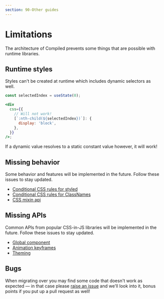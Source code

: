 ```yaml
---
section: 90-Other guides
---
```


# Limitations

The architecture of Compiled prevents some things that are possible with runtime libraries.

## Runtime styles

Styles can't be created at runtime which includes dynamic selectors as well.

```jsx
const selectedIndex = useState(0);

<div
  css={{
    // Will not work!
    [`:nth-child(${selectedIndex})`]: {
      display: 'block',
    },
  }}
/>;
```

If a dynamic value resolves to a static constant value however, it will work!

## Missing behavior

Some behavior and features will be implemented in the future.
Follow these issues to stay updated.

- [Conditional CSS rules for styled](https://github.com/atlassian-labs/compiled/issues/390)
- [Conditional CSS rules for ClassNames](https://github.com/atlassian-labs/compiled/issues/391)
- [CSS mixin api](https://github.com/atlassian-labs/compiled/issues/313)

## Missing APIs

Common APIs from popular CSS-in-JS libraries will be implemented in the future.
Follow these issues to stay updated.

- [Global component](https://github.com/atlassian-labs/compiled/issues/62)
- [Animation keyframes](https://github.com/atlassian-labs/compiled/issues/14)
- [Theming](https://github.com/atlassian-labs/compiled/issues/18)

## Bugs

When migrating over you may find some code that doesn't work as expected —
in that case please [raise an issue](https://github.com/atlassian-labs/compiled/issues/new?assignees=&labels=&template=bug_report.md&title=Bug:&labels=bug%20%F0%9F%90%9B) and we'll look into it,
bonus points if you put up a pull request as well!
